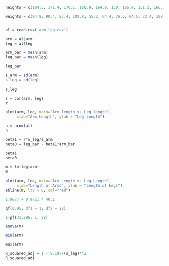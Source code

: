 
```{r}
heights = c(184.5, 171.4, 170.1, 160.9, 164.9, 150, 165.4, 151.3, 166.1, 179.4)
```


```{r}
weights = c(94.8, 90.4, 83.4, 109.8, 55.2, 64.4, 76.6, 64.5, 72.4, 108.3)
```

```{r}

```

```{r}
al = read.csv('arm_leg.csv')
```


```{r}
arm = al$arm
leg = al$leg
```


```{r}
arm_bar = mean(arm)
leg_bar = mean(leg)
```

```{r}
leg_bar
```


```{r}
s_arm = sd(arm)
s_leg = sd(leg)
```


```{r}
s_leg
```



```{r}
r = cor(arm, leg)
r
```

```{r}
plot(arm, leg, main="Arm length vs Leg length",
     xlab="Arm Length", ylab = "Leg Length")
```

```{r}
n = nrow(al)
n
```

```{r}
beta1 = r*s_leg/s_arm
beta0 = leg_bar - beta1*arm_bar
```

```{r}
beta1
beta0
```

```{r}
m = lm(leg~arm)
m
```

```{r}
plot(arm, leg, main="Arm Length vs Leg Length",
     xlab="Length of Arms", ylab = "Length of Legs")
abline(m, lty = 8, col="red")
```

```{r}
1.9877 + 0.9721 * 40.1
```

```{r}
qf(0.95, df1 = 1, df2 = 28)
```

```{r}
1-pf(31.896, 1, 28)
```

```{r}
anova(m)
```

```{r}
min(arm)
```

```{r}
max(arm)
```

```{r}
R_squared_adj = 1 - 8.187/(s_leg)**2
R_squared_adj
```

